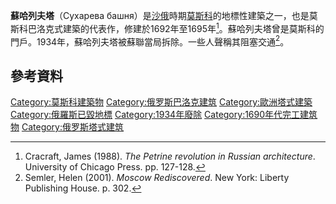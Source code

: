 {{Infobox Historic building
|name=Sukharev Tower
|image=sukhareff.jpg
|caption=
|location= Moscow, Russia
|architect=Mikhail Ivanovich Choglokov
|client=
|engineer=
|start_date=1692
|completion_date=1701
|date_demolished=1934
|reconstruction_start=
|structural_system=
|style=
|size=
}}
'''蘇哈列夫塔'''（Сухарева башня）是[[沙俄|沙俄]]時期[[莫斯科|莫斯科]]的地標性建築之一，也是莫斯科巴洛克式建築的代表作，修建於1692年至1695年<ref>Cracraft, James (1988). ''The Petrine revolution in Russian architecture''. University of Chicago Press. pp. 127-128.</ref>。蘇哈列夫塔曾是莫斯科的門戶。1934年，蘇哈列夫塔被蘇聯當局拆除。一些人聲稱其阻塞交通<ref name="Semler, Helen 2001 p. 302">Semler, Helen (2001). ''Moscow Rediscovered''. New York: Liberty Publishing House. p. 302.</ref>。

== 參考資料 ==
{{Commons category|Suharev Tower}}
{{reflist}}
{{Coord|55|46|22|N|37|37|56|E|region:RU-MOW_type:landmark|display=title}}

[[Category:莫斯科建築物|Category:莫斯科建築物]]
[[Category:俄罗斯巴洛克建筑|Category:俄罗斯巴洛克建筑]]
[[Category:歐洲塔式建築|Category:歐洲塔式建築]]
[[Category:俄羅斯已毀地標|Category:俄羅斯已毀地標]]
[[Category:1934年廢除|Category:1934年廢除]]
[[Category:1690年代完工建筑物|Category:1690年代完工建筑物]]
[[Category:俄罗斯塔式建筑|Category:俄罗斯塔式建筑]]